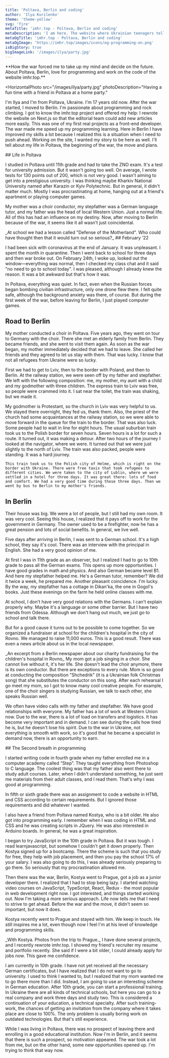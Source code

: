 ```yaml
---
title: 'Poltava, Berlin and coding'
author: 'Ilya Kurilenko'
theme: 'theme-yellow'
svg: 'fire'
metaTitle: 'imhr.top - Poltava, Berlin and coding'
metaDescription: 'I am here. The website where Ukrainian teenagers tells their stories.'
metaOgTitle: 'imhr.top - Poltava, Berlin and coding'
metaOgImage: 'https://imhr.top/images/icons/og-programming-en.png'
isBigStory: true
bigImageLink: '/images/ilya/party.jpg'
---
```


<Heading img="/images/ilya/heading.jpg" photoLeft />

<Medium>
  **How the war forced me to take up my mind and decide on the future. About Poltava, Berlin, love for programming and work on the code of the website imhr.top.**
</Medium>

<HorizontalPhoto
  src="/images/ilya/party.jpg"
  photoDescription="Having a fun time with a friend in Poltava at a home party."
>
  I'm Ilya and I'm from Poltava, Ukraine. I'm 17 years old now. After the war started, I moved to Berlin. I'm passionate about programming and rock climbing. I got to know the imhr.top project and offered my help: I rewrote the website on Next.js so that the editorial team could add new articles more easily. This was one of my first real projects as a front-end developer. The war made me speed up my programming learning. Here in Berlin I have improved my skills a lot because I realized this is a situation when I need to push ahead. Working on the site, I wanted my story to be here as well. I'll tell about my life in Poltava, the beginning of the war, the move and plans.
</HorizontalPhoto>

<Medium>
  ## Life in Poltava

  I studied in Poltava until 11th grade and had to take the ZNO exam. It's a test for university admission. But it wasn't going too well. On average, I wrote tests for 130 points out of 200, which is not very good. I wasn't aiming to get into a prestigious university. I was thinking maybe Kharkiv National University named after Karazin or Kyiv Polytechnic. But in general, it didn't matter much. Mostly I was procrastinating at home, hanging out at a friend's apartment or playing computer games. 

  My mother was a choir conductor, my stepfather was a German language tutor, and my father was the head of local Western Union. Just a normal life. All of this has had an influence on my destiny. Now, after moving to Berlin because of the war, it seems like it all wasn't just coincidental.

</Medium>

<Medium>
  <PhotoAndText src='/images/ilya/military.jpg'>
    _At school we had a lesson called "Defense of the Motherland". Who could have thought then that it would turn out so serious?_
  </PhotoAndText>
</Medium>

<Medium>
  ## February ‘22

  I had been sick with coronavirus at the end of January. It was unpleasant. I spent the month in quarantine. Then I went back to school for three days and then war broke out. On February 24th, I woke up, looked out the window—everything was normal, then I checked my class chat and it said "no need to go to school today". I was pleased, although I already knew the reason. It was a bit awkward but that's how it was. 

  In Poltava, everything was quiet. In fact, even when the Russian forces began bombing civilian infrastructure, only one drone flew there. I felt quite safe, although the background anxiety was there, of course. But during the first week of the war, before leaving for Berlin, I just played computer games.

  ## Road to Berlin

  My mother conducted a choir in Poltava. Five years ago, they went on tour to Germany with the choir. There she met an elderly family from Berlin. They became friends, and she went to visit them again. As soon as the war began, my mother immediately decided that we had to leave. She called her friends and they agreed to let us stay with them. That was lucky. I know that not all refugees from Ukraine were so lucky.

  First we had to get to Lviv, then to the border with Poland, and then to Berlin. At the railway station, we were seen off by my father and stepfather. We left with the following composition: me, my mother, my aunt with a child and my godmother with three children. The express train to Lviv was free, so people were crammed into it. I sat near the toilet, the train was shaking, but we made it.

  My godmother is Protestant, so the church in Lviv was very helpful to us. We stayed there overnight, they fed us, thank them. Also, the priest of the church had some acquaintances at the railway station, so we were able to move forward in the queue for the train to the border. That was also luck. Some people had to wait in line for eight hours.
  <VerticalVideoAndText src="/video/ilya/lviv-poland.mp4" caption="Video from the phone from the trip to Lviv&nbsp;—&nbsp;the border with Poland" poster="/video/ilya/lviv-poland-poster.jpg">
    The usual suburban train took us to the Polish border for seven hours. Seven hours is a lot for such a route. It turned out, it was making a detour. After two hours of the journey I looked at the navigator, where we were. It turned out that we were just slightly to the north of Lviv. The train was also packed, people were standing. It was a hard journey.

    This train took us to the Polish city of Helme, which is right on the border with Ukraine. There were free taxis that took refugees to different cities. We were taken to the city of Lublin, where we were settled in a hotel for three days. It was great there: lots of food and comfort. We had a very good time during those three days. Then we went by bus to Berlin to my mother's friends.
  </VerticalVideoAndText>
</Medium>

<Medium>

## In Berlin

  Their house was big. We were a lot of people, but I still had my own room. It was very cool. Seeing this house, I realized that it pays off to work for the government in Germany. The owner used to be a firefighter, now he has a great pension and lots of social benefits. In general, we live well.

  Five days after arriving in Berlin, I was sent to a German school. It's a high school, they say it's cool. There was an interview with the principal in English. She had a very good opinion of me.

  At first I was in 11th grade as an observer, but I realized I had to go to 10th grade to pass all the German exams. This opens up more opportunities. I have good grades in math and physics. And also German became level B1. And here my stepfather helped me. He's a German tutor, remember? We did it twice a week, he prepared me. Another pleasant coincidence. I'm lucky. By the way, my stepfather has a cottage in Dikan'ka, the one in Gogol's books. Just these evenings on the farm he held online classes with me.

  At school, I don't have very good relations with the Germans. I can't explain properly why. Maybe it's a language or some other barrier. But I have two friends from Odessa. Although we don't hang out much, we just go to school and talk there.

  But for a good cause it turns out to be possible to come together. So we organized a fundraiser at school for the children's hospital in the city of Rovno. We managed to raise 11,000 euros. This is a good result. There was even a news article about us in the local newspaper.

</Medium>

<Medium>
  <PhotoAndText src='/images/ilya/newspaper.jpg'>
    _An excerpt from a Berlin newspaper about our charity fundraising for the children's hospital in Rovno_
  </PhotoAndText>
</Medium>

<Medium>
  My mom got a job singing in a choir. She cannot live without it, it's her life. She doesn't lead the choir anymore, there is its own conductor. But there are exceptions to every rule. Mom is so good at conducting the composition "Shchedrik" (it is a Ukrainian folk Christmas song) that she substitutes the conductor on this song. After each rehearsal I go meet my mom, so I got to know many cool creative people. For example, one of the choir singers is studying Russian, we talk to each other, she speaks Russian well.

  We often have video calls with my father and stepfather. We have good relationships with everyone. My father has a lot of work at Western Union now. Due to the war, there is a lot of load on transfers and logistics. It has become very important and in demand. I can see during the calls how tired he is, but he doesn't lose his spirit. Due to the war in Ukraine, not everything is smooth with work, so it's good that he became a specialist in demand now, there is an opportunity to earn.
</Medium>

<Medium>
  ## The Second breath in programming

  I started writing code in fourth grade when my father enrolled me in a computer academy called “Step”. They taught everything from Photoshop to C language. The coolest thing was that my father also went there to study adult courses. Later, when I didn't understand something, he just sent me materials from their adult classes, and I read them. That's why I was good at programming.

  In fifth or sixth grade there was an assignment to code a website in HTML and CSS according to certain requirements. But I ignored those requirements and did whatever I wanted.

  I also have a friend from Poltava named Kostya, who is a bit older. He also got into programming early. I remember when I was coding in HTML and CSS and he was creating scripts in JQuery. He was also interested in Arduino boards. In general, he was a great inspiration.

  I began to try JavaScript in the 10th grade in Poltava. But it was tough. I read learnjavascript, but somehow I couldn't get it down properly. Then Kostya signed up for a bootcamp. There the scheme is such that you study for free, they help with job placement, and then you pay the school 17% of your salary. I was also going to do this, I was already seriously preparing to go there. So seriously that my procrastination allowed me.

  Then there was the war, Berlin, Kostya went to Prague, got a job as a junior developer there. I realized that I had to stop being lazy. I started watching video courses on JavaScript, TypeScript, React, Redux - the most popular in web development right now. I got interested, and things started working out. Now I'm taking a more serious approach. Life now tells me that I need to strive to get ahead. Before the war and the move, it didn't seem so important, but now it does.

  Kostya recently went to Prague and stayed with him. We keep in touch. He still inspires me a lot, even though now I feel I'm at his level of knowledge and programming skills.
</Medium>

<Medium>
  <PhotoAndText src='/images/ilya/with-kostya.jpg'>
    _With Kostya. Photos from the trip to Prague._
  </PhotoAndText>
</Medium>

<Medium>
  I have done several projects, and I recently rewrote imhr.top. I showed my friend's recruiter my resume and portfolio recently. She said if I were a bit older, I could already apply for jobs now. This gave me confidence.

  I am currently in 10th grade. I have not yet received all the necessary German certificates, but I have realized that I do not want to go to university. I used to think I wanted to, but I realized that my mom wanted me to go there more than I did. Instead, I am going to use an interesting scheme in German education. After 10th grade, you can start a professional training. In Ukraine there are all kinds of technical schools, but here you can go to a real company and work three days and study two. This is considered a continuation of your education, a technical specialty. After such training-work, the chances of getting an invitation from the company where it takes place are close to 100%. The only problem is usually boring work on outdated technologies. But that's still experience.

  While I was living in Poltava, there was no prospect of leaving there and enrolling in a good educational institution. Now I'm in Berlin, and it seems that there is such a prospect, so motivation appeared. The war took a lot from me, but on the other hand, some new opportunities opened up. I'm trying to think that way now.
</Medium>